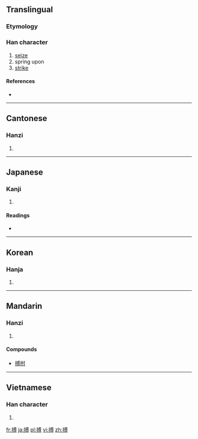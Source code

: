 ==Translingual==

===Etymology===
{{Han compound|手|尃|c1=s|c2=p|t1=hand|ls=psc}}

===Han character===
{{Han char|rn=64|rad=手|as=10|sn=13|four=5304<sub>2</sub>|canj=手戈月戈 (QIBI)}}

# [[seize]]
# spring upon
# [[strike]]

====References====
* {{Han ref|kx=0446.140|dkj=12466|dj=0796.340|hdz=31930.010|uh=640F|ud=25615|bh=B769|bd=46953}}

----

==Cantonese==

===Hanzi===
{{yue-hanzi|jyut=|y=bok3}}

# {{defn|Cantonese|sort=手10}}

----

==Japanese==

===Kanji===
{{ja-kanji|grade=|rs=手10}}

# {{defn|Japanese|sort=手10}}

====Readings====
* {{ja-readings|on=[[はく]] (haku)|kun=[[うつ]] (utsu), [[とる]] (toru)}}

----

==Korean==

===Hanja===
{{ko-hanja|hangeul=박|eumhun=|rv=bak|mr=pak|y=pak}}

# {{defn|Korean|sort=手10}}

----

==Mandarin==

===Hanzi===
{{cmn-hanzi|pin=[[bó]] ([[bo2]])|wg=po<sup>2</sup>}}

# {{defn|Mandarin|sort=手10}}

====Compounds====
* [[搏拊]]

----

==Vietnamese==

===Han character===
{{vi-hantu|[[bác]], [[vác]]|rs=手10}}

# {{defn|Vietnamese|sort=手10}}

[[fr:搏]]
[[ja:搏]]
[[pl:搏]]
[[vi:搏]]
[[zh:搏]]